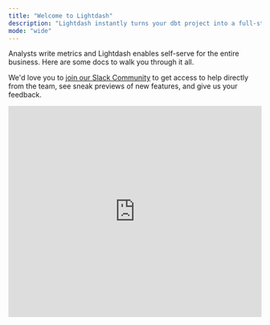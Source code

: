```yaml
---
title: "Welcome to Lightdash"
description: "Lightdash instantly turns your dbt project into a full-stack BI platform."
mode: "wide"
---
```


Analysts write metrics and Lightdash enables self-serve for the entire business. Here are some docs to walk you through it all.

We'd love you to [join our Slack Community](https://join.slack.com/t/lightdash-community/shared_invite/zt-2wgtavou8-VRhwXI~QbjCAHQs0WBac3w) to get access to help directly from the team, see sneak previews of new features, and give us your feedback.

<Frame>
  <iframe width="100%" height="420" src="https://www.loom.com/embed/c0805a236a994de397ac5142fdfe4b7f" frameborder="0" webkitallowfullscreen mozallowfullscreen allowfullscreen />
</Frame>